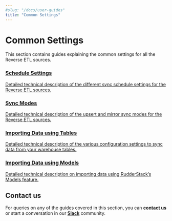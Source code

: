 ```yaml
---
#slug: "/docs/user-guides"
title: "Common Settings"
---
```


# Common Settings

This section contains guides explaining the common settings for all the Reverse ETL sources.

<div class="pageRefWrapper">
    <a href="https://www.rudderstack.com/docs/reverse-etl/common-settings/sync-schedule-settings/">
        <div class="pageRefBlock">
            <h3>Schedule Settings</h3>
            <p>Detailed technical description of the different sync schedule settings for the Reverse ETL sources.</p>
        </div>
    </a>
    <a href="https://rudderstack.com/docs/reverse-etl/common-settings/sync-modes/">
        <div class="pageRefBlock">
            <h3>Sync Modes</h3>
            <p>Detailed technical description of the upsert and mirror sync modes for the Reverse ETL sources.</p>
        </div>
    </a>
    <a href="https://rudderstack.com/docs/reverse-etl/common-settings/importing-data-using-tables/">
        <div class="pageRefBlock">
            <h3>Importing Data using Tables</h3>
            <p>Detailed technical description of the various configuration settings to sync data from your warehouse tables.</p>
        </div>
    </a>
    <a href="https://rudderstack.com/docs/reverse-etl/common-settings/importing-data-using-models/">
        <div class="pageRefBlock">
            <h3>Importing Data using Models</h3>
            <p>Detailed technical description on importing data using RudderStack’s Models feature.</p>
        </div>
    </a>
</div>

## Contact us

For queries on any of the guides covered in this section, you can [**contact us**](mailto:%20docs@rudderstack.com) or start a conversation in our [**Slack**](https://rudderstack.com/join-rudderstack-slack-community) community.
